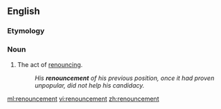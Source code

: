 ==English==

===Etymology===
{{suffix|renounce|ment}}

===Noun===
{{en-noun}}

# The act of [[renounce|renouncing]].
#: ''His '''renouncement''' of his previous position, once it had proven unpopular, did not help his candidacy.''

[[ml:renouncement]]
[[vi:renouncement]]
[[zh:renouncement]]